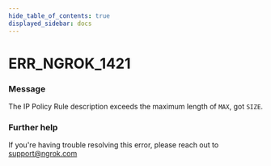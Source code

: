 ```yaml
---
hide_table_of_contents: true
displayed_sidebar: docs
---
```



# ERR_NGROK_1421

### Message
The IP Policy Rule description exceeds the maximum length of `MAX`, got `SIZE`.

<ErrorDetails error='err_ngrok_1421' />


### Further help
If you're having trouble resolving this error, please reach out to [support@ngrok.com](mailto:support@ngrok.com?subject=Help%20with%20ERR_NGROK_1421)

